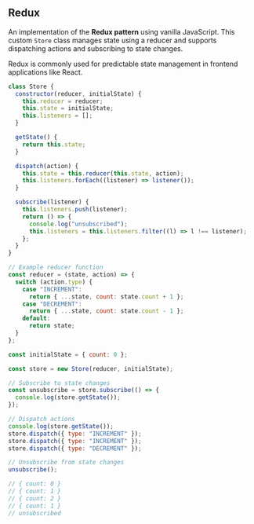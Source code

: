 
## Redux

An implementation of the **Redux pattern** using vanilla JavaScript. This custom `Store` class manages state using a reducer and supports dispatching actions and subscribing to state changes.

Redux is commonly used for predictable state management in frontend applications like React.

```js filename="redux pattern" copy
class Store {
  constructor(reducer, initialState) {
    this.reducer = reducer;
    this.state = initialState;
    this.listeners = [];
  }

  getState() {
    return this.state;
  }

  dispatch(action) {
    this.state = this.reducer(this.state, action);
    this.listeners.forEach((listener) => listener());
  }

  subscribe(listener) {
    this.listeners.push(listener);
    return () => {
      console.log("unsubscribed");
      this.listeners = this.listeners.filter((l) => l !== listener);
    };
  }
}

// Example reducer function
const reducer = (state, action) => {
  switch (action.type) {
    case "INCREMENT":
      return { ...state, count: state.count + 1 };
    case "DECREMENT":
      return { ...state, count: state.count - 1 };
    default:
      return state;
  }
};

const initialState = { count: 0 };

const store = new Store(reducer, initialState);

// Subscribe to state changes
const unsubscribe = store.subscribe(() => {
  console.log(store.getState());
});

// Dispatch actions
console.log(store.getState());
store.dispatch({ type: "INCREMENT" });
store.dispatch({ type: "INCREMENT" });
store.dispatch({ type: "DECREMENT" });

// Unsubscribe from state changes
unsubscribe();

// { count: 0 }
// { count: 1 }
// { count: 2 }
// { count: 1 }
// unsubscribed
```